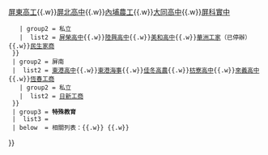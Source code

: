<nowiki></nowiki>{{Navbox
  | name   = 屏東縣高級中等學校
  | title  = [[屏東縣|{{fontcolor|white|屏東縣}}]]高級中等學校列表
  | titlestyle = background: #174592; color: #FFFFFF;
  | groupstyle = background: #0645AD; color: #FFFFFF;
  | belowstyle = background: #1A7FFF; color: #FFFFFF;
  | state  = collapsed
  | style  = width: 100%
  | group1 = 屏北
  |  list1 = {{Navbox subgroup
    | groupstyle = background: #0645AD; color: #FFFFFF; width: 3em; text-align: left
    | liststyle  = width:auto; text-align:left
    | group1 = 公立
    |  list1 = [[國立屏東高級中學|屏東高中]]{{.w}}[[國立屏東女子高級中學|屏東女中]]{{.w}}[[國立屏東高級工業職業學校|屏東高工]]{{.w}}[[國立屏北高級中學|屏北高中]]{{.w}}[[國立內埔高級農工職業學校|內埔農工]]{{.w}}[[屏東縣立大同高級中學|大同高中]]{{.w}}[[國立屏科實驗高級中等學校|屏科實中]]
    | group2 = 私立
    |  list2 = [[屏東縣私立屏榮高級中學|屏榮高中]]{{.w}}[[屏東縣私立陸興高級中學|陸興高中]]{{.w}}[[屏東縣私立美和高級中學|美和高中]]{{.w}}[[屏東縣私立華洲工業家事職業學校|華洲工家]]（已停辦）{{.w}}[[屏東縣私立民生高級家事商業職業學校|民生家商]]
  }}
  | group2 = 屏南
  |  list2 = {{Navbox subgroup
    | groupstyle = background: #0645AD; color: #FFFFFF; width: 3em; text-align: left
    | liststyle  = width:auto; text-align:left
    | group1 = 公立
    |  list1 = [[國立潮州高級中學|潮州高中]]{{.w}}[[屏東縣立東港高級中學|東港高中]]{{.w}}[[國立東港高級海事水產職業學校|東港海事]]{{.w}}[[國立佳冬高級農業職業學校|佳冬高農]]{{.w}}[[屏東縣立枋寮高級中學|枋寮高中]]{{.w}}[[屏東縣立來義高級中學|來義高中]]{{.w}}[[國立恆春高級工商職業學校|恆春工商]]
    | group2 = 私立
    |  list2 = [[屏東縣私立日新高級工商職業學校|日新工商]]
  }}
  | group3 = '''特殊教育'''
  |  list3 = {{Navbox subgroup
    | groupstyle = background: #0645AD; color: #FFFFFF; width: 3em; text-align: left
    | liststyle  = width:auto; text-align:left
    | group1 = 公立
    |  list1 = [[國立屏東特殊教育學校|屏東特教]]
  }}
  | below  = 相關列表：[[中華民國普通型高級中等學校列表|{{fontcolor|white|中華民國普通型高中列表}}]]{{.w}} [[中華民國技術型高級中等學校列表|{{fontcolor|white|中華民國技術型高中列表}}]]{{.w}} [[中華民國國立高級中等學校列表|{{fontcolor|white|中華民國國立高級中等學校列表}}]]
}}
<noinclude>{{Documentation}}</noinclude>